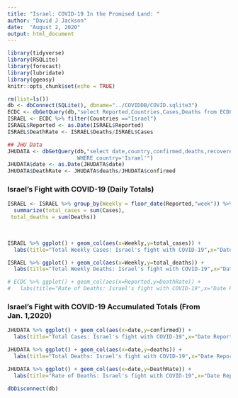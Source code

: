---
title: "Israel: COVID-19 In the Promised Land: "
author: "David J Jackson"
date:  "August 2, 2020"
output: html_document
---

```{r setup, include=FALSE}
library(tidyverse)
library(RSQLite)
library(forecast)
library(lubridate)
library(ggeasy)
knitr::opts_chunk$set(echo = TRUE)
```
```{r,echo=FALSE}
rm(list=ls())
db <- dbConnect(SQLite(), dbname="../COVIDDB/COVID.sqlite3")
ECDC <- dbGetQuery(db,"select Reported,Countries,Cases,Deaths from ECDC")
ISRAEL <- ECDC %>% filter(Countries =="Israel")
ISRAEL$Reported <- as.Date(ISRAEL$Reported)
ISRAEL$DeathRate <- ISRAEL$Deaths/ISRAEL$Cases

## JHU Data
JHUDATA <- dbGetQuery(db,"select date,country,confirmed,deaths,recovered from JHUDATA
                      WHERE country='Israel'")
JHUDATA$date <- as.Date(JHUDATA$date)
JHUDATA$DeathRate <- JHUDATA$deaths/JHUDATA$confirmed


```

### Israel's Fight with COVID-19 (Daily Totals)

```{r,echo=FALSE}
ISRAEL <- ISRAEL %>% group_by(Weekly = floor_date(Reported,"week")) %>%
  summarize(total_cases = sum(Cases),
 total_deaths = sum(Deaths))
  
  

ISRAEL %>% ggplot() + geom_col(aes(x=Weekly,y=total_cases)) +
  labs(title="Total Weekly Cases: Israel's fight with COVID-19",x="Date Reported",y="Total Cases Reported") 

ISRAEL %>% ggplot() + geom_col(aes(x=Weekly,y=total_deaths)) +
  labs(title="Total Weekly Deaths: Israel's fight with COVID-19",x="Date Reported",y="Total Deaths Reported")

# ECDC %>% ggplot() + geom_col(aes(x=Reported,y=DeathRate)) +
#   labs(title="Rate of Deaths: Israel's fight with COVID-19",x="Date Reported",y="Death RAte (%)")
```

### Israel's Fight with COVID-19 Accumulated Totals (From Jan. 1,2020)

```{r,echo=FALSE}
JHUDATA %>% ggplot() + geom_col(aes(x=date,y=confirmed)) +
  labs(title="Total Cases: Israel's fight with COVID-19",x="Date Reported",y="Total Cases To Date")

JHUDATA %>% ggplot() + geom_col(aes(x=date,y=deaths)) +
  labs(title="Total Deaths: Israel's fight with COVID-19",x="Date Reported",y="Total  Deaths To Date")

JHUDATA %>% ggplot() + geom_col(aes(x=date,y=DeathRate)) +
  labs(title="Rate of Deaths: Israel's fight with COVID-19",x="Date Reported",y="Death RAte (%)")
```
```{r}
dbDisconnect(db)
```

